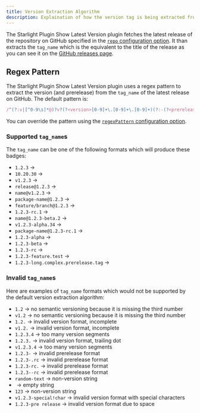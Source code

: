 ```yaml
---
title: Version Extraction Algorithm
description: Explaination of how the version tag is being extracted from the GitHub release.
---
```



The Starlight Plugin Show Latest Version plugin fetches the latest release of the repository on GitHub specified in the [`repo` configuration option](/configuration/#repo). It than extracts the `tag_name` which is the equivalent to the title of the release as you can see it on the [GitHub releases page](https://github.com/trueberryless-org/starlight-plugin-show-latest-version/releases).

## Regex Pattern

The Starlight Plugin Show Latest Version plugin uses a regex pattern to extract the version (and prerelease) from the `tag_name` of the latest release on GitHub. The default pattern is:

```ts wrap
/^(?:v|[^0-9\s]*@)?v?(?<version>[0-9]+\.[0-9]+\.[0-9]+)(?:-(?<prerelease>[0-9A-Za-z]+(?:\.[0-9A-Za-z]+)*))?(?![-.]|[^-\w.])$/;
```

You can override the pattern using the [`regexPattern` configuration option](/configuration/#regexpattern).

### Supported `tag_name`s

The `tag_name` can be one of the following formats which will produce these badges:

- `1.2.3` → <Badge text="v1.2.3" />
- `10.20.30` → <Badge text="v10.20.30" />
- `v1.2.3` → <Badge text="v1.2.3" />
- `release@1.2.3` → <Badge text="v1.2.3" />
- `name@v1.2.3` → <Badge text="v1.2.3" />
- `package-name@1.2.3` → <Badge text="v1.2.3" />
- `feature/branch@1.2.3` → <Badge text="v1.2.3" />
- `1.2.3-rc.1` → <Badge text="v1.2.3-rc.1" />
- `name@1.2.3-beta.2` → <Badge text="v1.2.3-beta.2" />
- `v1.2.3-alpha.34` → <Badge text="v1.2.3-alpha.34" />
- `package-name@1.2.3-rc.1` → <Badge text="v1.2.3-rc.1" />
- `1.2.3-alpha` → <Badge text="v1.2.3-alpha" />
- `1.2.3-beta` → <Badge text="v1.2.3-beta" />
- `1.2.3-rc` → <Badge text="v1.2.3-rc" />
- `1.2.3-feature.test` → <Badge text="v1.2.3-feature.test" />
- `1.2.3-long.complex.prerelease.tag` → <Badge text="v1.2.3-long.complex.prerelease.tag" />

### Invalid `tag_name`s

Here are examples of `tag_name` formats which would not be supported by the default version extraction algorithm:

- `1.2` → no semantic versioning because it is missing the third number
- `v1.2` → no semantic versioning because it is missing the third number
- `1.2.` → invalid version format, incomplete
- `v1.2.` → invalid version format, incomplete
- `1.2.3.4` → too many version segments
- `1.2.3.` → invalid version format, trailing dot
- `v1.2.3.4` → too many version segments
- `1.2.3-` → invalid prerelease format
- `1.2.3-.rc` → invalid prerelease format
- `1.2.3-rc.` → invalid prerelease format
- `1.2.3--rc` → invalid prerelease format
- `random-text` → non-version string
- `‎` → empty string
- `123` → non-version string
- `v1.2.3-special!char` → invalid version format with special characters
- `1.2.3-pre release` → invalid version format due to space

